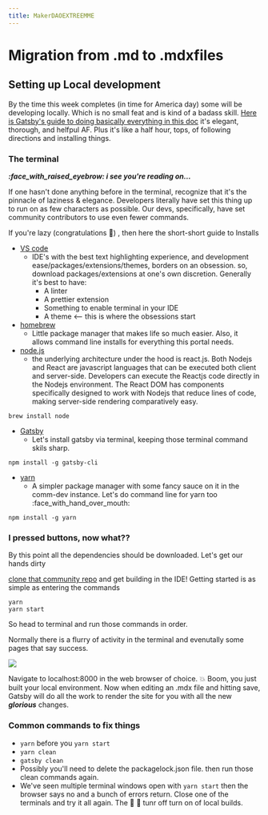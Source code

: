 ```yaml
---
title: MakerDAOEXTREEMME
---
```

# Migration from .md to .mdxfiles

## Setting up Local development

By the time this week completes (in time for America day) some will be developing locally. Which is no small feat and is kind of a badass skill. [Here is Gatsby's guide to doing basically everything in this doc](https://www.gatsbyjs.org/tutorial/) it's elegant, thorough, and helfpul AF. Plus it's like a half hour, tops, of following directions and installing things.

### The terminal 

***:face_with_raised_eyebrow: i see you're reading on...***

If one hasn't done anything before in the terminal, recognize that it's the pinnacle of laziness & elegance. Developers literally have set this thing up to run on as few characters as possible. Our devs, specifically, have set community contributors to use even fewer commands. 

If you're lazy (congratulations :confetti_ball:) , then here the short-short guide to Installs 
- [VS code](https://code.visualstudio.com/download) 
    - IDE's with the best text highlighting experience, and development ease/packages/extensions/themes, borders on an obsession. so, download packages/extensions at one's own discretion. Generally it's best to have:
        - A linter 
        - A prettier extension 
        - Something to enable terminal in your IDE
        - A theme <-- this is where the obsessions start
- [homebrew](https://brew.sh/)
    - Little package manager that makes life so much easier. Also, it allows command line installs for everything this portal needs.
- [node.js](https://nodejs.org/en/) 
    - the underlying architecture under the hood is react.js. Both Nodejs and React are javascript languages that can be executed both client and server-side. Developers can execute the Reactjs code directly in the Nodejs environment. The React DOM has components specifically designed to work with Nodejs that reduce lines of code, making server-side rendering comparatively easy. 

```shell
brew install node
```
- [Gatsby]()
    - Let's install gatsby via terminal, keeping those terminal command skils sharp.

```shell
npm install -g gatsby-cli
```
- [yarn](https://yarnpkg.com/) 
    - A simpler package manager with some fancy sauce on it in the comm-dev instance. Let's do command line for yarn too :face_with_hand_over_mouth: 

```shell
npm install -g yarn
```
 
### I pressed buttons, now what??

By this point all the dependencies should be downloaded. Let's get our hands dirty

[clone that community repo](https://github.com/makerdao/community-portal) and get building in the IDE! Getting started is as simple as entering the commands 
```shell
yarn  
yarn start
```
So head to terminal and run those commands in order. 

Normally there is a flurry of activity in the terminal and evenutally some pages that say success.

![](https://i.imgur.com/EL88h6k.png)

Navigate to localhost:8000 in the web browser of choice. :boom: Boom, you just built your local environment. Now when editing an .mdx file and hitting save, Gatsby will do all the work to render the site for you with all the new **_glorious_** changes. 

### Common commands to fix things

-  `yarn` before you `yarn start`
- `yarn clean`
- `gatsby clean`
- Possibly you'll need to delete the packagelock.json file. then run those clean commands again. 
- We've seen multiple terminal windows open with `yarn start` then the browser says no and a bunch of errors return. Close one of the terminals and try it all again. The :white_square_button: :black_square_button: tunr off turn on of local builds.
